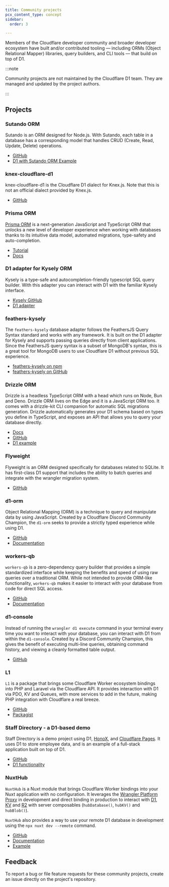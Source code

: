```yaml
---
title: Community projects
pcx_content_type: concept
sidebar:
  order: 3

---
```


Members of the Cloudflare developer community and broader developer ecosystem have built and/or contributed tooling — including ORMs (Object Relational Mapper) libraries, query builders, and CLI tools — that build on top of D1.

:::note


Community projects are not maintained by the Cloudflare D1 team. They are managed and updated by the project authors.


:::

## Projects

### Sutando ORM

Sutando is an ORM designed for Node.js. With Sutando, each table in a database has a corresponding model that handles CRUD (Create, Read, Update, Delete) operations.

- [GitHub](https://github.com/sutandojs/sutando)
- [D1 with Sutando ORM Example](https://github.com/sutandojs/sutando-examples/tree/main/typescript/rest-hono-cf-d1)

### knex-cloudflare-d1

knex-cloudflare-d1 is the Cloudflare D1 dialect for Knex.js. Note that this is not an official dialect provided by Knex.js.

- [GitHub](https://github.com/kiddyuchina/knex-cloudflare-d1)

### Prisma ORM

[Prisma ORM](https://www.prisma.io/orm) is a next-generation JavaScript and TypeScript ORM that unlocks a new level of developer experience when working with databases thanks to its intuitive data model, automated migrations, type-safety and auto-completion.

* [Tutorial](/d1/tutorials/d1-and-prisma-orm/)
* [Docs](https://www.prisma.io/docs/orm/prisma-client/deployment/edge/deploy-to-cloudflare#d1)

### D1 adapter for Kysely ORM

Kysely is a type-safe and autocompletion-friendly typescript SQL query builder. With this adapter you can interact with D1 with the familiar Kysely interface.

* [Kysely GitHub](https://github.com/koskimas/kysely)
* [D1 adapter](https://github.com/aidenwallis/kysely-d1)

### feathers-kysely

The `feathers-kysely` database adapter follows the FeathersJS Query Syntax standard and works with any framework. It is built on the D1 adapter for Kysely and supports passing queries directly from client applications. Since the FeathersJS query syntax is a subset of MongoDB's syntax, this is a great tool for MongoDB users to use Cloudflare D1 without previous SQL experience.

* [feathers-kysely on npm](https://www.npmjs.com/package/feathers-kysely)
* [feathers-kysely on GitHub](https://github.com/marshallswain/feathers-kysely)

### Drizzle ORM

Drizzle is a headless TypeScript ORM with a head which runs on Node, Bun and Deno. Drizzle ORM lives on the Edge and it is a JavaScript ORM too. It comes with a drizzle-kit CLI companion for automatic SQL migrations generation. Drizzle automatically generates your D1 schema based on types you define in TypeScript, and exposes an API that allows you to query your database directly.

* [Docs](https://orm.drizzle.team/docs)
* [GitHub](https://github.com/drizzle-team/drizzle-orm)
* [D1 example](https://orm.drizzle.team/docs/connect-cloudflare-d1)

### Flyweight

Flyweight is an ORM designed specifically for databases related to SQLite. It has first-class D1 support that includes the ability to batch queries and integrate with the wrangler migration system.

* [GitHub](https://github.com/thebinarysearchtree/flyweight)

### d1-orm

Object Relational Mapping (ORM) is a technique to query and manipulate data by using JavaScript. Created by a Cloudflare Discord Community Champion, the `d1-orm` seeks to provide a strictly typed experience while using D1.

* [GitHub](https://github.com/Interactions-as-a-Service/d1-orm/issues)
* [Documentation](https://docs.interactions.rest/d1-orm/)

### workers-qb

`workers-qb` is a zero-dependency query builder that provides a simple standardized interface while keeping the benefits and speed of using raw queries over a traditional ORM. While not intended to provide ORM-like functionality, `workers-qb` makes it easier to interact with your database from code for direct SQL access.

* [GitHub](https://github.com/G4brym/workers-qb)
* [Documentation](https://workers-qb.massadas.com/)

### d1-console

Instead of running the `wrangler d1 execute` command in your terminal every time you want to interact with your database, you can interact with D1 from within the `d1-console`. Created by a Discord Community Champion, this gives the benefit of executing multi-line queries, obtaining command history, and viewing a cleanly formatted table output.

* [GitHub](https://github.com/isaac-mcfadyen/d1-console)

### L1

`L1` is a package that brings some Cloudflare Worker ecosystem bindings into PHP and Laravel via the Cloudflare API. It provides interaction with D1 via PDO, KV and Queues, with more services to add in the future, making PHP integration with Cloudflare a real breeze.

* [GitHub](https://github.com/renoki-co/l1)
* [Packagist](https://packagist.org/packages/renoki-co/l1)

### Staff Directory - a D1-based demo

Staff Directory is a demo project using D1, [HonoX](https://github.com/honojs/honox), and [Cloudflare Pages](/pages/). It uses D1 to store employee data, and is an example of a full-stack application built on top of D1.

* [GitHub](https://github.com/lauragift21/staff-directory)
* [D1 functionality](https://github.com/lauragift21/staff-directory/blob/main/app/db.ts)

### NuxtHub

`NuxtHub` is a Nuxt module that brings Cloudflare Worker bindings into your Nuxt application with no configuration. It leverages the [Wrangler Platform Proxy](/workers/wrangler/api/#getplatformproxy) in development and direct binding in production to interact with [D1](/d1/), [KV](/kv/) and [R2](/r2/) with server composables (`hubDatabase()`, `hubKV()` and `hubBlob()`).

`NuxtHub` also provides a way to use your remote D1 database in development using the `npx nuxt dev --remote` command.

* [GitHub](https://github.com/nuxt-hub/core)
* [Documentation](https://hub.nuxt.com)
* [Example](https://github.com/Atinux/nuxt-todos-edge)

## Feedback

To report a bug or file feature requests for these community projects, create an issue directly on the project's repository.
